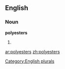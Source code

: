 ==English==

===Noun===
'''polyesters'''

# {{plural of|[[polyester]]}}

[[Category:English plurals]]

[[ar:polyesters]]
[[zh:polyesters]]